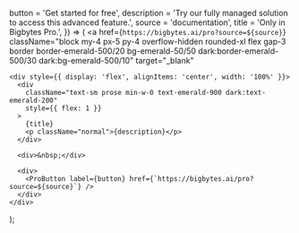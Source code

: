 
  button = 'Get started for free',
  description = 'Try our fully managed solution to access this advanced feature.',
  source = 'documentation',
  title = 'Only in Bigbytes Pro.',
}) => (
  <a
    href={`https://bigbytes.ai/pro?source=${source}`}
    className="block my-4 px-5 py-4 overflow-hidden rounded-xl flex gap-3 border border-emerald-500/20 bg-emerald-50/50 dark:border-emerald-500/30 dark:bg-emerald-500/10"
    target="_blank"
  >
    <div style={{ display: 'flex', alignItems: 'center', width: '100%' }}>
      <div
        className="text-sm prose min-w-0 text-emerald-900 dark:text-emerald-200"
        style={{ flex: 1 }}
      >
        {title}
        <p className="normal">{description}</p>
      </div>

      <div>&nbsp;</div>

      <div>
        <ProButton label={button} href={`https://bigbytes.ai/pro?source=${source}`} />
      </div>
    </div>
  </a>
);
